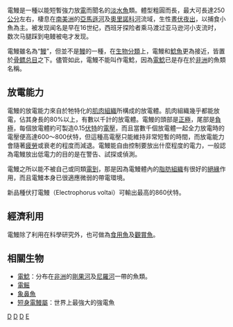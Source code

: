 {{Speciesbox 
| genus = Electrophorus
| species = electricus
| authority = [[L.|L.]]，1766
| image = Electric-eel2.jpg 
| status = LC
| status_system = iucn3.1
}}
電鰻是一種以能短暫強力放[[電|電]]而聞名的[[淡水魚|淡水魚]]類。體型粗圓而長，最大可長達250[[公分|公分]]左右，棲息在[[南美洲|南美洲]]的[[亞馬遜河|亞馬遜河]]及[[奧里諾科河|奧里諾科河]]流域，生性[[晝伏夜出|晝伏夜出]]，以捕食小魚為主。被发现闻名是早在16世纪，西班牙探险者乘马渡过亚马逊河小支流时，数次马腿踩到电鳗被电才发现。

電鰻雖名為“[[鰻|鰻]]”，但並不是[[鰻|鰻]]的一種，在[[生物分類|生物分類]]上，電鰻和[[鯰魚|鯰魚]]更為接近，皆置於[[骨鳔总目|骨鳔总目]]之下。儘管如此，電鰻不能叫作電鯰，因為[[電鯰|電鯰]]已是存在於[[非洲|非洲]]的魚類名稱。

== 放電能力 ==
電鰻的放電能力來自於牠特化的[[肌肉組織|肌肉組織]]所構成的放電體。肌肉組織幾乎都能放電，佔其身長的80%以上，有數以千計的放電體。電鰻的頭部是[[正極|正極]]，尾部是[[負極|負極]]，每個放電體約可製造0.15[[伏特|伏特]]的[[電壓|電壓]]，而且當數千個放電體一起全力放電時的電壓便高達600～800伏特，但這種高電壓只能維持非常短暫的時間，而放電能力會隨著[[疲勞|疲勞]]或衰老的程度而減退。電鰻能自由控制要放出什麼程度的電力，一般認為電鰻放出低電力的目的是在警告、試探或偵測。

電鰻之所以能不被自己或同類[[觸電|電到]]，那是因為電鰻體內的[[脂肪組織|脂肪組織]]有很好的[[絕緣|絕緣]]作用，而且電鰻本身已很適應微弱的帶電環境。

新品種伏打電鰻（Electrophorus voltai）可輸出最高的860伏特。

==經濟利用==
電鰻除了利用在科學研究外，也可做為[[食用魚|食用魚]]及[[觀賞魚|觀賞魚]]。

==相關生物==
* [[電鯰|電鯰]]：分布在[[非洲|非洲]]的[[剛果河|剛果河]]及[[尼羅河|尼羅河]]一帶的魚類。
* [[电鳐目|電鳐]]
* [[象鼻魚科|象鼻魚]]
* [[短身電鰻屬|短身電鰻屬]]：世界上最強大的強電魚

{{commons|Electrophorus electricus}}
{{wikispecies}}
{{Taxonbar|from=Q201235}}

[[Category:IUCN红色名录无危物种|D]]
[[Category:骨鳔总目|D]]
[[Category:卡尔·林奈命名的生物分类|D]]
[[Category:1766年描述的鱼类|E]]